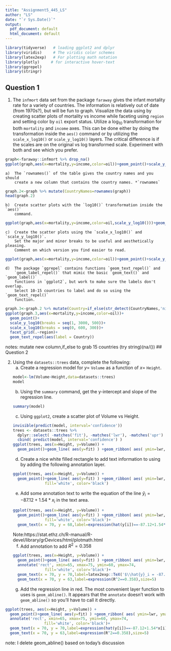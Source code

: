---
title: "Assignment5_445_LS"
author: "LS"
date: "`r Sys.Date()`"
output:
  pdf_document: default
  html_document: default
---

```{r setup, include=FALSE}
library(tidyverse)   # loading ggplot2 and dplyr
library(viridis)     # The viridis color schemes
library(latex2exp)   # For plotting math notation
library(plotly)     # for interactive hover-text
library(ggrepel) 
library(stringr)
```

## Question 1

1.  The `infmort` data set from the package `faraway` gives the infant mortality
    rate for a variety of countries. The information is relatively out of date
    (from 1970s?), but will be fun to graph. Visualize the data using by creating
    scatter plots of mortality vs income while faceting using `region` and setting
    color by `oil` export status. Utilize a $\log_{10}$ transformation for both
    `mortality` and `income` axes. This can be done either by doing the
    transformation inside the `aes()` command or by utilizing the `scale_x_log10()`
    or `scale_y_log10()` layers. The critical difference is if the scales are on
    the original vs log transformed scale. Experiment with both and see which you
    prefer.
```{r}
graph<-faraway::infmort %>% drop_na() 
ggplot(graph,aes(x=mortality,y=income,color=oil))+geom_point()+scale_y_log10()+facet_grid(.~region)

```

    a)  The `rownames()` of the table gives the country names and you should
        create a new column that contains the country names. *`rownames`
```{r}
graph.2<-graph %>% mutate(CountryNames=rownames(graph))
head(graph.2)
```

    b)  Create scatter plots with the `log10()` transformation inside the `aes()`
        command.
```{r}
ggplot(graph,aes(x=mortality,y=income,color=oil,scale_y_log10()))+geom_point()+facet_grid(.~region)
```

    c)  Create the scatter plots using the `scale_x_log10()` and `scale_y_log10()`.
        Set the major and minor breaks to be useful and aesthetically pleasing.
        Comment on which version you find easier to read.
```{r}
ggplot(graph,aes(x=mortality,y=income,color=oil))+geom_point()+scale_y_log10(breaks = seq(1, 3000, 500))+scale_x_log10(breaks = seq(0, 600, 300))+facet_grid(.~region)
```

    d)  The package `ggrepel` contains functions `geom_text_repel()` and
        `geom_label_repel()` that mimic the basic `geom_text()` and `geom_label()`
        functions in `ggplot2`, but work to make sure the labels don't overlap.
        Select 10-15 countries to label and do so using the `geom_text_repel()`
        function.

```{r}
graph.3<-graph.2 %>% mutate(Country=if_else(str_detect(CountryNames,'ni'),CountryNames,NA))
ggplot(graph.3,aes(x=mortality,y=income,color=oil))+
  geom_point()+
  scale_y_log10(breaks = seq(1, 3000, 500))+
  scale_x_log10(breaks = seq(0, 600, 300))+
  facet_grid(.~region)+
  geom_text_repel(aes(label = Country))
```
notes: mutate new column,if_else to grab 15 countries (try string)(na/())
## Question 2

2. Using the `datasets::trees` data, complete the following:
    a)  Create a regression model for $y=$ `Volume` as a function of $x=$ `Height`.
```{r}
model<-lm(Volume~Height,data=datasets::trees)
model
```
    
    b)  Using the `summary` command, get the y-intercept and slope of the
        regression line.
```{r}
summary(model)
```
        
    c)  Using `ggplot2`, create a scatter plot of Volume vs Height. 
```{r}
invisible(predict(model, interval='confidence'))
trees <- datasets::trees %>%
  dplyr::select( -matches('fit'), -matches('lwr'), -matches('upr') ) %>%
  cbind( predict(model, interval='confidence') ) 
ggplot(trees, aes(x=Height, y=Volume)) +
  geom_point()+geom_line( aes(y=fit) ) +geom_ribbon( aes( ymin=lwr, ymax=upr), alpha=.3 )
```
  
    d)  Create a nice white filled rectangle to add text information to using by
        adding the following annotation layer.
```{r}
ggplot(trees, aes(x=Height, y=Volume)) +
  geom_point()+geom_line( aes(y=fit) ) +geom_ribbon( aes( ymin=lwr, ymax=upr), alpha=.3 )+annotate('rect', xmin=65, xmax=75, ymin=60, ymax=74,
                 fill='white', color='black')
```
        
    e)  Add some annotation text to write the equation of the line
        $\hat{y}_i = -87.12 + 1.54 * x_i$ in the text area.
```{r}
ggplot(trees, aes(x=Height, y=Volume)) +
  geom_point()+geom_line( aes(y=fit) ) +geom_ribbon( aes( ymin=lwr, ymax=upr), alpha=.3 )+annotate('rect', xmin=65, xmax=75, ymin=60, ymax=74,
                 fill='white', color='black')+
  geom_text(x = 70, y = 68,label=expression(hat(y[i])==-87.12+1.54*x[i]),size=6)
```
Note:https://stat.ethz.ch/R-manual/R-devel/library/grDevices/html/plotmath.html
    f)  Add annotation to add $R^2 = 0.358$
```{r}
ggplot(trees, aes(x=Height, y=Volume)) +
  geom_point()+geom_line( aes(y=fit) ) +geom_ribbon( aes( ymin=lwr, ymax=upr), alpha=.3 )+
  annotate('rect', xmin=65, xmax=75, ymin=60, ymax=74,
                 fill='white', color='black')+
  geom_text(x = 70, y = 70,label=latex2exp::TeX('$\\hat{y}_i = -87.12 + 1.54 * x_i$'),size=5)+
  geom_text(x = 70, y = 63,label=expression(R^2==0.358),size=5)
```

    g)  Add the regression line in red. The most convenient layer function to uses
        is `geom_abline()`. It appears that the `annotate` doesn't work with
        `geom_abline()` so you'll have to call it directly.

```{r}
ggplot(trees, aes(x=Height, y=Volume)) +
  geom_point()+geom_line( aes(y=fit) ) +geom_ribbon( aes( ymin=lwr, ymax=upr), alpha=.3 )+
  annotate('rect', xmin=65, xmax=75, ymin=60, ymax=74,
                 fill='white', color='black')+
  geom_text(x = 70, y = 70,label=expression(hat(y[i])==-87.12+1.54*x[i]),size=5)+
  geom_text(x = 70, y = 63,label=expression(R^2==0.358),size=5)
```
note: I delete geom_abline() based on today's discussion